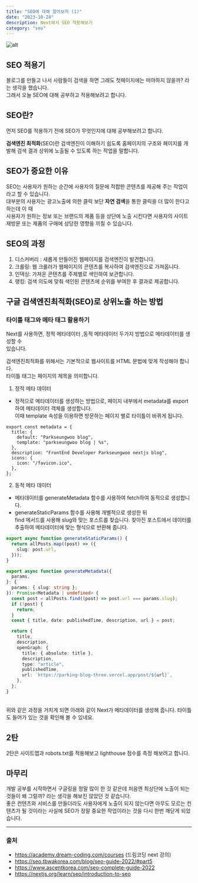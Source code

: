 ```yaml
---
title: "SEO에 대해 알아보자 (1)"
date: "2023-10-24"
description: Next에서 SEO 적용해보기
category: "seo"
---
```


![alt](https://www.oberlo.com/media/1603954182-seo-article-header.png?fit=max&fm=webp&w=1824)

## SEO 적용기

블로그를 만들고 나서 사람들이 검색을 하면 그래도 첫페이지에는 떠야하지 않을까? 라는 생각을 했습니다.<br/>
그래서 오늘 SEO에 대해 공부하고 적용해보려고 합니다.

## SEO란?

먼저 SEO를 적용하기 전에 SEO가 무엇인지에 대해 공부해보려고 합니다.

**검색엔진 최적화**(SEO)란 검색엔진이 이해하기 쉽도록 홈페이지의 구조와 페이지를 개발해 검색 결과 상위에 노출될 수 있도록 하는 작업을 말합니다.

## SEO가 중요한 이유

SEO는 사용자가 원하는 순간에 사용자의 질문에 적합한 콘텐츠를 제공해 주는 작업이라고 할 수 있습니다.<br/>
대부분의 사용자는 광고노출에 의한 클릭 보단 **자연 검색**을 통한 클릭을 더 많이 한다고 하는데 이 때<br/> 사용자가 원하는 정보 또는 브랜드의 제품 등을 상단에 노출 시킨다면 사용자의 사이트 재방문 또는 제품의 구매에 상당한 영향을 끼칠 수 있습니다.

## SEO의 과정

1. 디스커버리 : 새롭게 만들어진 웹페이지를 검색엔진이 발견합니다.
2. 크롤링: 웹 크롤러가 웹페이지의 콘텐츠를 복사하여 검색엔진으로 가져옵니다.
3. 인덱싱: 가져온 콘텐츠를 주제별로 색인하여 보관합니다.
4. 랭킹: 검색 의도에 맞춰 색인된 콘텐츠에 순위를 부여한 후 결과로 제공합니다.

## 구글 검색엔진최적화(SEO)로 상위노출 하는 방법

### 타이틀 태그와 메타 태그 활용하기

Next를 사용하면,
정적 메타데이터 ,동적 메타데이터 두가지 방법으로 메타데이터를 생성할 수<br/> 있습니다.

검색엔진최적화를 위해서는 기본적으로 웹사이트를 HTML 문법에 맞게 작성해야 합니다.<br/> 타이틀 태그는 페이지의 제목을 의미합니다.

1. 정적 메타 데이터

- 정적으로 메타데이터를 생성하는 방법으로, 페이지 내부에서 metadata를 export 하여 메타데이터 객체를 생성합니다. <br/>이때 template 속성을 이용하면 방문하는 페이지 별로 타이틀이 바뀌게 됩니다.

```tsx title="layout.tsx"
export const metadata = {
  title: {
    default: "Parkseungwoo blog",
    template: "parkseungwoo blog | %s",
  },
  description: "FrontEnd Developer Parkseungwoo nextjs blog",
  icons: {
    icon: "/favicon.ico",
  },
};
```

2. 동적 메타 데이터

- 메타데이터를 generateMetadata 함수를 사용하여 fetch하여 동적으로 생성합니다.
- generateStaticParams 함수를 사용해 개별적으로 생성한 뒤 <br/>find 메서드를 사용해 slug와 맞는 포스트를 찾습니다. 찾아진 포스트에서 데이터를 추출하여 메타데이터에 맞는 형식으로 반환해 줍니다.

```ts title="[slug]/page.tsx"
export async function generateStaticParams() {
  return allPosts.map((post) => ({
    slug: post.url,
  }));
}

export async function generateMetadata({
  params,
}: {
  params: { slug: string };
}): Promise<Metadata | undefined> {
  const post = allPosts.find((post) => post.url === params.slug);
  if (!post) {
    return;
  }
  const { title, date: publishedTime, description, url } = post;

  return {
    title,
    description,
    openGraph: {
      title: { absolute: title },
      description,
      type: "article",
      publishedTime,
      url: `https://parking-blog-three.vercel.app/post/${url}`,
    },
  };
}
```

<br />
위와 같은 과정을 거치게 되면 아래와 같이 Next가 메타데이터를 생성해 줍니다. 타이틀도
들어가 있는 것을 확인해 볼 수 있네요.

## 2탄

2탄은 사이트맵과 robots.txt를 적용해보고 lighthouse 점수를 측정 해보려고 합니다.

## 마무리

개발 공부를 시작하면서 구글링을 정말 많이 한 것 같은데 처음엔 최상단에 노출이 되는 것들이 왜 그럴까? 라는 생각을 해보진 않았던 것 같습니다.<br/>
좋은 컨텐츠와 서비스를 만들더라도 사용자에게 노출이 되지 않는다면 아무도 모르는 컨텐츠가 될 것이라는 사실에 SEO가 정말 중요한 작업이라는 것을 다시 한번 깨닫게 되었습니다.

<hr />

### 출처

- https://academy.dream-coding.com/courses (드림코딩 next 강의)
- https://seo.tbwakorea.com/blog/seo-guide-2022/#part5
- https://www.ascentkorea.com/seo-complete-guide-2022
- https://nextjs.org/learn/seo/introduction-to-seo
